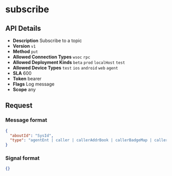 # subscribe

## API Details

- **Description** Subscribe to a topic
- **Version** `v1`
- **Method** `put`
- **Allowed Connection Types** `wsoc` `rpc` 
- **Allowed Deployment Kinds** `beta` `prod` `localHost` `test` 
- **Allowed Device Types** `test` `ios` `android` `web` `agent` 
- **SLA** 600
- **Token** bearer
- **Flags** Log message
- **Scope** any


## Request

### Message format

```json
{
  "aboutId": "SysId",
  "type": "agentEnt | caller | callerAddrBook | callerBadgeMap | callerDeviceList | callerEnt | callerRecentList | callerStarMessageList | callerStudioAdmin | entAvatarAdmin | entAvatarUser | formComment | formResult | groupActionList | groupAvatar | groupInfo | groupTyping | mediaList | messageClearChat | messageLast | messageNew | messageProps | messageReceiptsChanged | messageRemoveForEveryone | messageRemoveForMe | pluginApiRequest | spreadsheet | spreadsheetRowAutomation | spreadsheetRowExpiry | storeItem | storeItemAvatar | studioAdminBook | studioAdminEditLock | studioEnt | studioEntAddrBook | studioEntDeploy | studioEntFollowerList | studioPlugin | studioPluginAvatar | userAvatar | userCommonGroupList | userLastOnline | userTyping"
}
```

### Signal format

```json
{}
```

